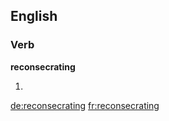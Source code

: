 ==English==

===Verb===
'''reconsecrating'''

# {{present participle of|reconsecrate}}

[[de:reconsecrating]]
[[fr:reconsecrating]]